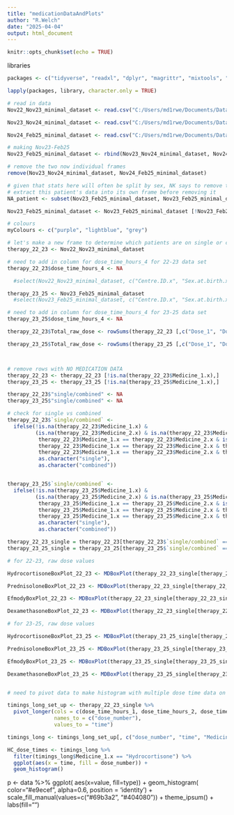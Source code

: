 ```yaml
---
title: "medicationDataAndPlots"
author: "R.Welch"
date: "2025-04-04"
output: html_document
---
```


```r
knitr::opts_chunk$set(echo = TRUE)
```
libraries
```r
packages <- c("tidyverse", "readxl", "dplyr", "magrittr", "mixtools", "emmeans", "readr","data.table", "lubridate", "ggplot2", "skimr", "ggstatsplot","summarytools", "knitr", "here", "ggthemes", "Amelia", "tidyr", "naniar", "stringr", "janitor", "ggbreak", "patchwork", "plotrix", "viridis", "hrbrthemes")

lapply(packages, library, character.only = TRUE)
```

```r
# read in data
Nov22_Nov23_minimal_dataset <- read.csv("C:/Users/md1rwe/Documents/Data extractions from I-CAH/Feb 2025/SDM_stats/data/Nov22-Nov23.csv", header=T, na.strings= c("", "NA"))

Nov23_Nov24_minimal_dataset <- read.csv("C:/Users/md1rwe/Documents/Data extractions from I-CAH/Feb 2025/SDM_stats/data/Nov23-Nov24.csv", header=T, na.strings= c("", "NA"))

Nov24_Feb25_minimal_dataset <- read.csv("C:/Users/md1rwe/Documents/Data extractions from I-CAH/Feb 2025/SDM_stats/data/Feb25-Nov24.csv", header=T, na.strings= c("", "NA"))

# making Nov23-Feb25
Nov23_Feb25_minimal_dataset <- rbind(Nov23_Nov24_minimal_dataset, Nov24_Feb25_minimal_dataset)

# remove the two now individual frames
remove(Nov23_Nov24_minimal_dataset, Nov24_Feb25_minimal_dataset)

# given that stats here will often be split by sex, NK says to remove the single 'Not Assigned' (add note of this patient's data) to make plots easier to read. They're in the Nov23-Feb25 dataframe
# extract this patient's data into its own frame before removing it
NA_patient <- subset(Nov23_Feb25_minimal_dataset, Nov23_Feb25_minimal_dataset$Sex.at.birth.x == "Not Assigned")

Nov23_Feb25_minimal_dataset <- Nov23_Feb25_minimal_dataset [!Nov23_Feb25_minimal_dataset$Sex.at.birth.x == "Not Assigned",]

# colours
myColours <- c("purple", "lightblue", "grey")
```

```r
# let's make a new frame to determine which patients are on single or combined therapies:
therapy_22_23 <- Nov22_Nov23_minimal_dataset

# need to add in column for dose_time_hours_4 for 22-23 data set
therapy_22_23$dose_time_hours_4 <- NA

  #select(Nov22_Nov23_minimal_dataset, c("Centre.ID.x", "Sex.at.birth.x", "CO.ID.x",  "Medicine_1.x", "Dose_1", "Standardised.doses_1", "Medicine_2.x", "Dose_2", "Standardised.doses_2", "Medicine_3.x", "Dose_3", "Standardised.doses_3", "Medicine_4.x", "Dose_4", "Standardised.doses_4", "total_standardised_daily_dose_1_1"))

therapy_23_25 <- Nov23_Feb25_minimal_dataset
  #select(Nov23_Feb25_minimal_dataset, c("Centre.ID.x", "Sex.at.birth.x", "CO.ID.x", "Medicine_1.x", "Dose_1", "Standardised.doses_1", "Medicine_2.x", "Dose_2", "Standardised.doses_2", "Medicine_3.x", "Dose_3", "Standardised.doses_3", "Medicine_4.x", "Dose_4", "Standardised.doses_4", "total_standardised_daily_dose_1_1"))

# need to add in column for dose_time_hours_4 for 23-25 data set
therapy_23_25$dose_time_hours_4 <- NA

therapy_22_23$Total_raw_dose <- rowSums(therapy_22_23 [,c("Dose_1", "Dose_2", "Dose_3", "Dose_4")], na.rm =TRUE)

therapy_23_25$Total_raw_dose <- rowSums(therapy_23_25 [,c("Dose_1", "Dose_2", "Dose_3", "Dose_4")], na.rm =TRUE)



# remove rows with NO MEDICATION DATA
therapy_22_23 <- therapy_22_23 [!is.na(therapy_22_23$Medicine_1.x),]
therapy_23_25 <- therapy_23_25 [!is.na(therapy_23_25$Medicine_1.x),]

therapy_22_23$"single/combined" <- NA
therapy_23_25$"single/combined" <- NA

# check for single vs combined
therapy_22_23$`single/combined` <-
  ifelse(!is.na(therapy_22_23$Medicine_1.x) &
         (is.na(therapy_22_23$Medicine_2.x) & is.na(therapy_22_23$Medicine_3.x) & is.na(therapy_22_23$Medicine_4.x) |
          therapy_22_23$Medicine_1.x == therapy_22_23$Medicine_2.x & is.na(therapy_22_23$Medicine_3.x) & is.na(therapy_22_23$Medicine_4.x) |
          therapy_22_23$Medicine_1.x == therapy_22_23$Medicine_2.x & therapy_22_23$Medicine_1.x == therapy_22_23$Medicine_3.x & is.na(therapy_22_23$Medicine_4.x) |
          therapy_22_23$Medicine_1.x == therapy_22_23$Medicine_2.x & therapy_22_23$Medicine_1.x == therapy_22_23$Medicine_3.x & therapy_22_23$Medicine_1.x == therapy_22_23$Medicine_4.x),
          as.character("single"),
          as.character("combined"))


therapy_23_25$`single/combined` <-
  ifelse(!is.na(therapy_23_25$Medicine_1.x) &
         (is.na(therapy_23_25$Medicine_2.x) & is.na(therapy_23_25$Medicine_3.x) & is.na(therapy_23_25$Medicine_4.x) |
          therapy_23_25$Medicine_1.x == therapy_23_25$Medicine_2.x & is.na(therapy_23_25$Medicine_3.x) & is.na(therapy_23_25$Medicine_4.x) |
          therapy_23_25$Medicine_1.x == therapy_23_25$Medicine_2.x & therapy_23_25$Medicine_1.x == therapy_23_25$Medicine_3.x & is.na(therapy_23_25$Medicine_4.x) |
          therapy_23_25$Medicine_1.x == therapy_23_25$Medicine_2.x & therapy_23_25$Medicine_1.x == therapy_23_25$Medicine_3.x & therapy_23_25$Medicine_1.x == therapy_23_25$Medicine_4.x),
          as.character("single"),
          as.character("combined"))

therapy_22_23_single = therapy_22_23[therapy_22_23$`single/combined` == "single",]
therapy_23_25_single = therapy_23_25[therapy_23_25$`single/combined` == "single",]

```

```r
# for 22-23, raw dose values

HydrocortisoneBoxPlot_22_23 <- MDBoxPlot(therapy_22_23_single[therapy_22_23_single$Medicine_1.x == "Hydrocortisone",], "Total_raw_dose", "None", "total dose hydro 22-23")

PrednisoloneBoxPlot_22_23 <- MDBoxPlot(therapy_22_23_single[therapy_22_23_single$Medicine_1.x == "Prednisolone",], "Total_raw_dose", "None", "total dose prednisolone 22-23") + ylim(0, 10)

EfmodyBoxPlot_22_23 <- MDBoxPlot(therapy_22_23_single[therapy_22_23_single$Medicine_1.x == "Efmody",], "Total_raw_dose", "None", "total dose efmody 22-23")

DexamethasoneBoxPlot_22_23 <- MDBoxPlot(therapy_22_23_single[therapy_22_23_single$Medicine_1.x == "Dexamethasone",], "Total_raw_dose", "None", "total dose dexamethasone 22-23")

```

```r
# for 23-25, raw dose values

HydrocortisoneBoxPlot_23_25 <- MDBoxPlot(therapy_23_25_single[therapy_23_25_single$Medicine_1.x == "Hydrocortisone",], "Total_raw_dose", "None", "total dose hydro 23-25")

PrednisoloneBoxPlot_23_25 <- MDBoxPlot(therapy_23_25_single[therapy_23_25_single$Medicine_1.x == "Prednisolone",], "Total_raw_dose", "None", "total dose") + ylim(0, 10)

EfmodyBoxPlot_23_25 <- MDBoxPlot(therapy_23_25_single[therapy_23_25_single$Medicine_1.x == "Efmody",], "Total_raw_dose", "None", "total dose")

DexamethasoneBoxPlot_23_25 <- MDBoxPlot(therapy_23_25_single[therapy_23_25_single$Medicine_1.x == "Dexamethasone",], "Total_raw_dose", "None", "total dose")

```


```r



```


```r

# need to pivot data to make histogram with multiple dose time data on it

timings_long_set_up <- therapy_22_23_single %>%
  pivot_longer(cols = c(dose_time_hours_1, dose_time_hours_2, dose_time_hours_3, dose_time_hours_4),
               names_to = c("dose_number"),
               values_to = "time")

timings_long <- timings_long_set_up[, c("dose_number", "time", "Medicine_1.x", "Medicine_2.x", "Medicine_3.x", "Medicine_4.x")]

HC_dose_times <- timings_long %>%
  filter(timings_long$Medicine_1.x == "Hydrocortisone") %>%
  ggplot(aes(x = time, fill = dose_number)) +
  geom_histogram()


```



p <- data %>%
  ggplot( aes(x=value, fill=type)) +
    geom_histogram( color="#e9ecef", alpha=0.6, position = 'identity') +
    scale_fill_manual(values=c("#69b3a2", "#404080")) +
    theme_ipsum() +
    labs(fill="")
